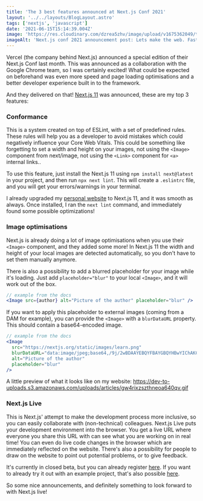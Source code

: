 ```yaml
---
title: 'The 3 best features announced at Next.js Conf 2021'
layout: '../../layouts/BlogLayout.astro'
tags: ['nextjs', 'javascript']
date: '2021-06-15T15:14:39.004Z'
image: 'https://res.cloudinary.com/dzrea5zhv/image/upload/v1675362049/twitter-card-oct-21_bw74kk.jpg'
imageAlt: 'Next.js conf 2021 announcement post: Lets make the web. Faster.'
---
```


Vercel (the company behind Next.js) announced a special edition of their Next.js
Conf last month. This was announced as a collaboration with the Google Chrome team,
so I was certainly excited! What could be expected on beforehand was even more speed
and page loading optimisations and a better developer experience built in to the
framework.

And they delivered on that!
[Next.js 11](https://nextjs.org/blog/next-11) was announced, these are my top 3 features:

### Conformance

This is a system created on top of ESLint, with a set of predefined rules.
These rules will help you as a developer to avoid mistakes which could negatively influence your Core Web Vitals.
This could be something like forgetting to set a width and height on your images, not using the `<Image>` component from next/image, not using the `<Link>` component for `<a>` internal links..

To use this feature, just install the Next.js 11 using `npm install next@latest` in your project, and then run `npx next lint`.
This will create a `.eslintrc` file, and you will get your errors/warnings in your terminal.

I already upgraded my [personal website](https://thomasledoux.be) to Next.js 11, and it was smooth as always.
Once installed, I ran the `next lint` command, and immediately found some possible optimizations!

### Image optimisations

Next.js is already doing a lot of image optimisations when you use their `<Image>` component, and they added some more!
In Next.js 11 the width and height of your local images are detected automatically, so you don't have to set them manually anymore.

There is also a possibility to add a blurred placeholder for your image while it's loading.
Just add `placeholder="blur"` to your local `<Image>`, and it will work out of the box.

```jsx
// example from the docs
<Image src={author} alt="Picture of the author" placeholder="blur" />
```

If you want to apply this placeholder to external images (coming from a DAM for example), you can provide the `<Image>` with a `blurDataURL` property.
This should contain a base64-encoded image.

```jsx
// example from the docs
<Image
  src="https://nextjs.org/static/images/learn.png"
  blurDataURL="data:image/jpeg;base64,/9j/2wBDAAYEBQYFBAYGBQYHBwYIChAKCgkJChQODwwQFxQYGBcUFhYaHSUfGhsjHBYWICwgIyYnKSopGR8tMC0oMCUoKSj/2wBDAQcHBwoIChMKChMoGhYaKCgoKCgoKCgoKCgoKCgoKCgoKCgoKCgoKCgoKCgoKCgoKCgoKCgoKCgoKCgoKCgoKCj/wAARCAAIAAoDASIAAhEBAxEB/8QAFQABAQAAAAAAAAAAAAAAAAAAAAb/xAAhEAACAQMDBQAAAAAAAAAAAAABAgMABAUGIWEREiMxUf/EABUBAQEAAAAAAAAAAAAAAAAAAAMF/8QAGhEAAgIDAAAAAAAAAAAAAAAAAAECEgMRkf/aAAwDAQACEQMRAD8AltJagyeH0AthI5xdrLcNM91BF5pX2HaH9bcfaSXWGaRmknyJckliyjqTzSlT54b6bk+h0R//2Q=="
  alt="Picture of the author"
  placeholder="blur"
/>
```

A little preview of what it looks like on my website:
https://dev-to-uploads.s3.amazonaws.com/uploads/articles/gw4rixzszthneoa640qv.gif

### Next.js Live

This is Next.js' attempt to make the development process more inclusive, so you can easily collaborate with (non-technical) colleagues.
Next.js Live puts your development environment into the browser. You get a live URL where everyone you share this URL with can see what you are working on in real time!
You can even do live code changes in the browser which are immediately reflected on the website.
There's also a possibility for people to draw on the website to point out potential problems, or to give feedback.

It's currently in closed beta, but you can already register [here](https://nextjs.org/live).
If you want to already try it out with an example project, that's also possible [here](https://vercel.com/new/git/external?demo-description=An%20all-in-one%20starter%20kit%20for%20high-performance%20e-commerce%20sites.&demo-image=https%3A%2F%2Fbigcommerce-demo-asset-ksvtgfvnd.vercel.app%2Fbigcommerce.png&demo-title=Next.js%20Commerce&demo-url=https%3A%2F%2Fdemo.vercel.store&project-name=commerce&repository-name=commerce&repository-url=https%3A%2F%2Fgithub.com%2Fvercel%2Fcommerce%2Ftree%2Fcustom-checkout&live=1).

So some nice announcements, and definitely something to look forward to with Next.js live!
